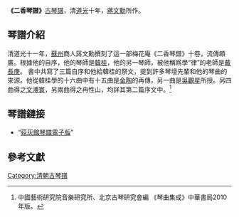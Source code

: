 '''《二香琴譜》'''[[古琴譜|古琴譜]]，清[[道光|道光]]十年，[[蔣文勳|蔣文勳]]所作。

==琴譜介紹==
清道光十一年，[[蘇州|蘇州]]商人蔣文勳撰刻了這一部梅花庵《二香琴譜》十卷，流傳頗廣。根據他的自序，他的琴師是[[韓桂|韓桂]]，他的另一琴師，被他稱爲學“律”的老師是[[戴長庚|戴長庚]]。
書中共寫了三篇自序和他給韓桂的祭文，提到許多琴壇先輩和他的琴曲的來源。他從韓桂學的十六曲中有十五曲是[[金陶|金陶]]的再傳，另一曲是[[吳觀星|吳觀星]]所授。另四曲得之[[文溥寰|文溥寰]]，另兩曲得之冉性山，均詳其第二篇序文中。<ref>中國藝術研究院音樂研究所、北京古琴研究會編 《琴曲集成》中華書局2010年版。</ref>

==琴譜鏈接==
*{{中文}}“[https://www.qinzhijie.com/books/147 荻灰館琴譜電子版]{{Dead link|date=2018年8月 |bot=InternetArchiveBot |fix-attempted=yes }}”

==參考文獻==
{{reflist}}
[[Category:清朝古琴譜|Category:清朝古琴譜]]